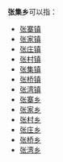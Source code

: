 '''张集乡'''可以指：
{{PRC admin/disambig|13/04/25/211/000|34/01/22/201/000|41/15/26/203/000}}
* [[张寨镇|张寨镇]]
* [[张家镇|张家镇]]
* [[张庄镇|张庄镇]]
* [[张村镇|张村镇]]
* [[张集镇|张集镇]]
* [[张桥镇|张桥镇]]
* [[张湾镇|张湾镇]]
* [[张寨乡|张寨乡]]
* [[张家乡|张家乡]]
* [[张村乡|张村乡]]
* [[张庄乡|张庄乡]]
* [[张桥乡|张桥乡]]
* [[张湾乡|张湾乡]]
{{disambig|cat=三字中国乡名消歧义}}